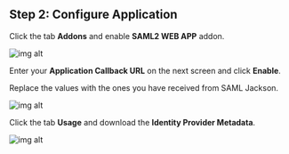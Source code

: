 ## Step 2: Configure Application

Click the tab **Addons** and enable **SAML2 WEB APP** addon.

![img alt](https://boxyhq.com/assets/images/2-ebfd84074c60bc5c4c81135962b27ef9.png)

Enter your **Application Callback URL** on the next screen and click **Enable**.

<InputWithCopyButton text={spConfig.acsUrl} label='ACS URL' />

Replace the values with the ones you have received from SAML Jackson.

![img alt](https://boxyhq.com/assets/images/3-67e96c0d426ff989ba46df735559c852.png)

Click the tab **Usage** and download the **Identity Provider Metadata**.

![img alt](https://boxyhq.com/assets/images/4-929b96c46795d8a7014c528fd94d374f.png)

<Footer />
